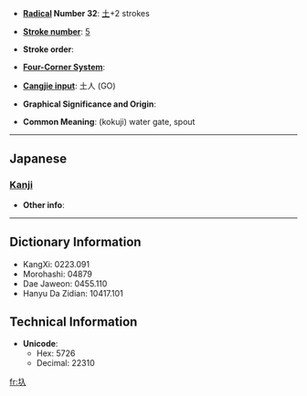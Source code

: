 * '''[[Wiktionary:Chinese radical index| Radical]] Number 32''': [[Wiktionary:Chinese radical index 土|土]]+2 strokes

* '''[[Wiktionary:Chinese total strokes index|Stroke number]]''': [[Wiktionary:Chinese total strokes index 5|5]]

* '''Stroke order''': 

* '''[[Wiktionary:Chinese four corner index|Four-Corner System]]''': 

* '''[[Wiktionary:Chinese Cangjie index|Cangjie input]]''': 土人 (GO)

* '''Graphical Significance and Origin''': 

* '''Common Meaning''': (kokuji) water gate, spout

----

==Japanese==
===[[Kanji]]===
{{kanji|on readings=
|kun readings=[[いり]] (iri)
}}

* '''Other info''':  

----

== Dictionary Information ==

* KangXi: 0223.091
* Morohashi: 04879
* Dae Jaweon: 0455.110
* Hanyu Da Zidian: 10417.101

== Technical Information ==

* '''Unicode''':
** Hex: 5726
** Decimal: 22310

[[fr:圦]]